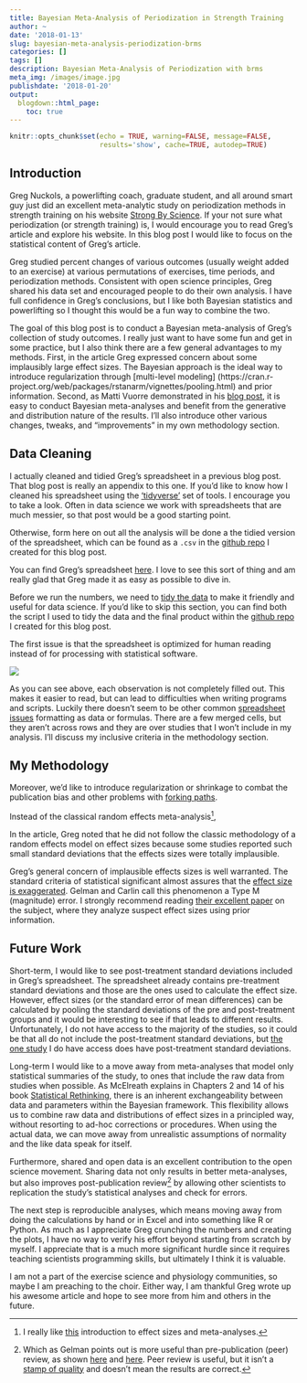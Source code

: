 ```yaml
---
title: Bayesian Meta-Analysis of Periodization in Strength Training
author: ~
date: '2018-01-13'
slug: bayesian-meta-analysis-periodization-brms
categories: []
tags: []
description: Bayesian Meta-Analysis of Periodization with brms 
meta_img: /images/image.jpg
publishdate: '2018-01-20'
output:
  blogdown::html_page:
    toc: true
---
```


```r
knitr::opts_chunk$set(echo = TRUE, warning=FALSE, message=FALSE, 
                      results='show', cache=TRUE, autodep=TRUE)
```

## Introduction

Greg Nuckols, a powerlifting coach, graduate student, and all around smart guy
just did an excellent meta-analytic study on periodization methods in strength training on his website [Strong By Science](https://www.strongerbyscience.com/periodization-data/). If your not sure what periodization (or strength training) is, I would encourage you to read Greg's article and explore his website. In this blog post I would like to focus on the statistical content of Greg's article. 

Greg studied percent changes of various outcomes (usually weight added to an exercise) at various permutations of exercises, time periods, and periodization methods. Consistent with open science principles, Greg shared his data set and encouraged people to do their own analysis. I have full confidence in Greg's conclusions, but I like both Bayesian statistics and powerlifting so I thought this would be a fun way to combine the two.

The goal of this blog post is to conduct a Bayesian meta-analysis of Greg's collection of study outcomes. I really just want to have some fun and get in some practice, but I also think there are a few general advantages to my methods. First, in the article Greg expressed concern about some implausibly large effect sizes. The Bayesian approach is the ideal way to introduce regularization through [multi-level modeling] (https://cran.r-project.org/web/packages/rstanarm/vignettes/pooling.html) and prior information. Second, as Matti Vuorre demonstrated in his [blog post](https://mvuorre.github.io/post/2016/2016-09-29-bayesian-meta-analysis/), it is easy to conduct Bayesian meta-analyses and benefit from the generative and distribution nature of the results. I'll also introduce other various changes, tweaks, and "improvements" in my own methodology section. 

## Data Cleaning

I actually cleaned and tidied Greg's spreadsheet in a previous blog post. That blog post is really an appendix to this one. If you'd like to know how I cleaned his spreadsheet using the ['tidyverse'](https://www.tidyverse.org/) set of tools. I encourage you to take a look. Often in data science we work with spreadsheets that are much messier, so that post would be a good starting point.

Otherwise, form here on out all the analysis will be done a the tidied version of the spreadsheet, which can be found as a `.csv` in the [github repo](https://github.com/tmastny/periodization-meta-analysis) I created for this blog post. 

You can find Greg's spreadsheet [here](https://docs.google.com/spreadsheets/d/1uT2ZZ_PZEf_4YefPMSSxanwLWayzhwsgC0rnv6XSgU4/edit#gid=0). I love to see this sort of thing and am really glad that Greg made it as easy as possible to dive in.

Before we run the numbers, we need to [tidy the data](https://cran.r-project.org/web/packages/tidyr/vignettes/tidy-data.html) to make it friendly and useful for data science. If you'd like to skip this section, you can find both the script I used to tidy the data and the final product within the [github repo](https://github.com/tmastny/periodization-meta-analysis) I created for this blog post.

The first issue is that the spreadsheet is optimized for human reading instead of for processing with statistical software.

![](/blog/spreadsheet_pic.png)

As you can see above, each observation is not completely filled out. This makes it easier to read, but can lead to difficulties when writing programs and scripts. Luckily there doesn't seem to be other common [spreadsheet issues](http://blog.revolutionanalytics.com/2017/11/good-practices-spreadsheets.html) formatting as data or formulas. There are a few merged cells, but they aren't across rows and they are over studies that I won't include in my analysis. I'll discuss my inclusive criteria in the methodology section.



## My Methodology

Moreover, we'd like to introduce regularization or shrinkage to combat the publication bias and other problems with [forking paths](http://andrewgelman.com/2016/08/30/publication-bias-occurs-within-as-well-as-between-projects/).




Instead of the classical random effects meta-analysis^[I really like [this](https://www.leeds.ac.uk/educol/documents/00002182.htm) introduction to effect sizes and meta-analyses.], 

In the article, Greg noted that he did not follow the classic methodology of a random effects model on effect sizes because some studies reported such small standard deviations that the effects sizes were totally implausible. 

Greg's general concern of implausible effects sizes is well warranted. The standard criteria of statistical significant almost assures that the [effect size is exaggerated](http://andrewgelman.com/2016/11/13/more-on-my-paper-with-john-carlin-on-type-m-and-type-s-errors/). Gelman and Carlin call this phenomenon a Type M (magnitude) error. I strongly recommend reading [their excellent paper](http://www.stat.columbia.edu/~gelman/research/published/retropower_final.pdf) on the subject, where they analyze suspect effect sizes using prior information.

## Future Work

Short-term, I would like to see post-treatment standard deviations included in Greg's spreadsheet. The spreadsheet already contains pre-treatment standard deviations and those are the ones used to calculate the effect size. However, effect sizes (or the standard error of mean differences) can be calculated by pooling the standard deviations of the pre and post-treatment groups and it would be interesting to see if that leads to different results. Unfortunately, I do not have access to the majority of the studies, so it could be that all do not include the post-treatment standard deviations, but [the one study](https://www.ncbi.nlm.nih.gov/pmc/articles/PMC4899398/) I do have access does have post-treatment standard deviations.

Long-term I would like to a move away from meta-analyses that model only statistical summaries of the study, to ones that include the raw data from studies when possible. As McElreath explains in Chapters 2 and 14 of his book [Statistical Rethinking](http://xcelab.net/rm/statistical-rethinking/), there is an inherent exchangeability between data and parameters within the Bayesian framework. This flexibility allows us to combine raw data and distributions of effect sizes in a principled way, without resorting to ad-hoc corrections or procedures. When using the actual data, we can move away from unrealistic assumptions of normality and the like data speak for itself. 

Furthermore, shared and open data is an excellent contribution to the open science movement. Sharing data not only results in better meta-analyses, but also improves post-publication review^[Which as Gelman points out is more useful than pre-publication (peer) review, as shown [here](http://andrewgelman.com/2017/11/03/post-publication-review-succeeds-two-lines-edition/) and [here](http://andrewgelman.com/2016/12/16/an-efficiency-argument-for-post-publication-review/). Peer review is useful, but it isn't a [stamp of quality](http://andrewgelman.com/2016/02/01/peer-review-make-no-damn-sense/) and doesn't mean the results are correct.] by allowing other scientists to replication the study's statistical analyses and check for errors. 

The next step is reproducible analyses, which means moving away from doing the calculations by hand or in Excel and into something like R or Python. As much as I appreciate Greg crunching the numbers and creating the plots, I have no way to verify his effort beyond starting from scratch by myself. I appreciate that is a much more significant hurdle since it requires teaching scientists programming skills, but ultimately I think it is valuable.

I am not a part of the exercise science and physiology communities, so maybe I am preaching to the choir. Either way, I am thankful Greg wrote up his awesome article and hope to see more from him and others in the future.





